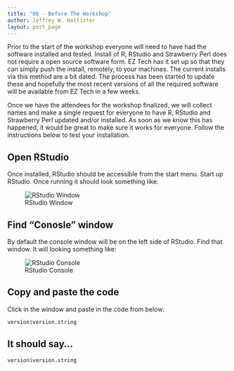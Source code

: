 ```yaml
---
title: "00 - Before The Workshop"
author: Jeffrey W. Hollister
layout: post_page
---
```


Prior to the start of the workshop everyone will need to have had the software 
installed and tested.  Install of R, RStudio and Strawberry Perl does not require a open source software form.  EZ Tech has it set up so that they can simply push the install, remotely, to your machines.  The current installs via this method are a bit dated.  The process has been started to update these and hopefully the most recent versions of all the required software will be available from EZ Tech in a few weeks.

Once we have the attendees for the workshop finalized, we will collect names and make a single request for everyone to have R, RStudio and Strawberry Perl updated and/or installed.  As soon as we know this has happened, it would be great to make sure it works for everyone.  Follow the instructions below to test your installation.

## Open RStudio
Once installed, RStudio should be accessible from the start menu.  Start up RStudio.  Once running it should look something like:

![RStudio Window](/introR/figure/rstudio.png)

## Find "Conosle" window
By default the console window will be on the left side of RStudio.  Find that window.  It will looking something like:  

![RStudio Console](/introR/figure/rstudio_console.png)

## Copy and paste the code
Click in the window and paste in the code from below:

```r
version$version.string
```

## It should say...

```r
version$version.string
```



